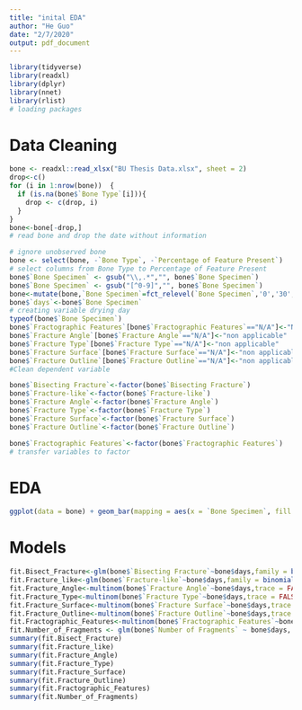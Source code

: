 ```yaml
---
title: "inital EDA"
author: "He Guo"
date: "2/7/2020"
output: pdf_document
---
```


```r
library(tidyverse)
library(readxl)
library(dplyr)
library(nnet)
library(rlist)
# loading packages
```

# Data Cleaning
```r
bone <- readxl::read_xlsx("BU Thesis Data.xlsx", sheet = 2)
drop<-c()
for (i in 1:nrow(bone))  {
  if (is.na(bone$`Bone Type`[i])){
    drop <- c(drop, i)
  }
}
bone<-bone[-drop,]
# read bone and drop the date without information

# ignore unobserved bone
bone <- select(bone, -`Bone Type`, -`Percentage of Feature Present`)
# select columns from Bone Type to Percentage of Feature Present
bone$`Bone Specimen` <- gsub("\\,.*","", bone$`Bone Specimen`)
bone$`Bone Specimen` <- gsub("[^0-9]","", bone$`Bone Specimen`)
bone<-mutate(bone,`Bone Specimen`=fct_relevel(`Bone Specimen`,'0','30','60','90','180','270'))
bone$`days`<-bone$`Bone Specimen`
# creating variable drying day
typeof(bone$`Bone Specimen`)
bone$`Fractographic Features`[bone$`Fractographic Features`=="N/A"]<-"No Feature"
bone$`Fracture Angle`[bone$`Fracture Angle`=="N/A"]<-"non applicable"
bone$`Fracture Type`[bone$`Fracture Type`=="N/A"]<-"non applicable"
bone$`Fracture Surface`[bone$`Fracture Surface`=="N/A"]<-"non applicable"
bone$`Fracture Outline`[bone$`Fracture Outline`=="N/A"]<-"non applicable"
#Clean dependent variable

bone$`Bisecting Fracture`<-factor(bone$`Bisecting Fracture`)
bone$`Fracture-like`<-factor(bone$`Fracture-like`)
bone$`Fracture Angle`<-factor(bone$`Fracture Angle`)
bone$`Fracture Type`<-factor(bone$`Fracture Type`)
bone$`Fracture Surface`<-factor(bone$`Fracture Surface`)
bone$`Fracture Outline`<-factor(bone$`Fracture Outline`)

bone$`Fractographic Features`<-factor(bone$`Fractographic Features`)
# transfer variables to factor 
```
# EDA
```r
ggplot(data = bone) + geom_bar(mapping = aes(x = `Bone Specimen`, fill = `Fractographic Features`))+labs(x="Drying Days")
```



# Models
```r

fit.Bisect_Fracture<-glm(bone$`Bisecting Fracture`~bone$days,family = binomial())
fit.Fracture_like<-glm(bone$`Fracture-like`~bone$days,family = binomial())
fit.Fracture_Angle<-multinom(bone$`Fracture Angle`~bone$days,trace = FALSE)
fit.Fracture_Type<-multinom(bone$`Fracture Type`~bone$days,trace = FALSE)
fit.Fracture_Surface<-multinom(bone$`Fracture Surface`~bone$days,trace = FALSE)
fit.Fracture_Outline<-multinom(bone$`Fracture Outline`~bone$days,trace = FALSE)
fit.Fractographic_Features<-multinom(bone$`Fractographic Features`~bone$days,trace = FALSE)
fit.Number_of_Fragments <- glm(bone$`Number of Fragments` ~ bone$days, family="poisson")
summary(fit.Bisect_Fracture)
summary(fit.Fracture_like)
summary(fit.Fracture_Angle)
summary(fit.Fracture_Type)
summary(fit.Fracture_Surface)
summary(fit.Fracture_Outline)
summary(fit.Fractographic_Features)
summary(fit.Number_of_Fragments)
```